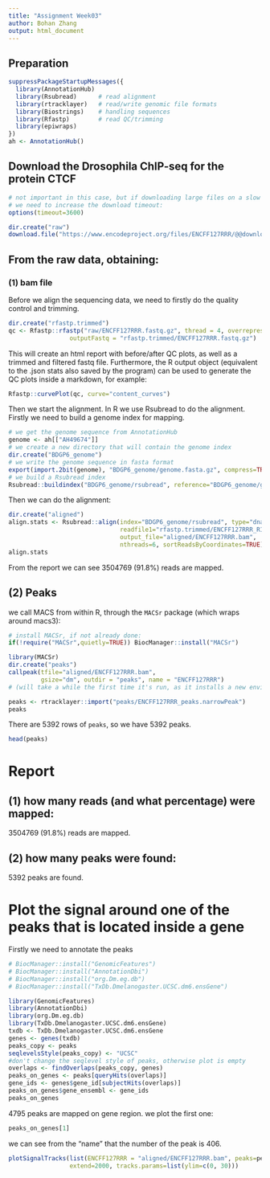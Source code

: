 ```yaml
---
title: "Assignment Week03"
author: Bohan Zhang
output: html_document
---
```


## Preparation
```r
suppressPackageStartupMessages({
  library(AnnotationHub)
  library(Rsubread)      # read alignment
  library(rtracklayer)   # read/write genomic file formats
  library(Biostrings)    # handling sequences
  library(Rfastp)        # read QC/trimming
  library(epiwraps)
})
ah <- AnnotationHub()

```

## Download the Drosophila ChIP-seq for the protein CTCF

```r
# not important in this case, but if downloading large files on a slow connection
# we need to increase the download timeout:
options(timeout=3600)

dir.create("raw")
download.file("https://www.encodeproject.org/files/ENCFF127RRR/@@download/ENCFF127RRR.fastq.gz", "raw/ENCFF127RRR.fastq.gz", mode="wb")
```
## From the raw data, obtaining:

### (1) bam file 
Before we align the sequencing data, we need to firstly do the quality control and trimming. 
```r
dir.create("rfastp.trimmed")
qc <- Rfastp::rfastp("raw/ENCFF127RRR.fastq.gz", thread = 4, overrepresentationAnalysis = TRUE,
                 outputFastq = "rfastp.trimmed/ENCFF127RRR.fastq.gz")
```

This will create an html report with before/after QC plots, as well as a trimmed
and filtered fastq file. Furthermore, the R output object (equivalent to the .json 
stats also saved by the program) can be used to generate the QC plots inside a
markdown, for example:

```r
Rfastp::curvePlot(qc, curve="content_curves")
```

Then we start the alignment.
In R we use Rsubread to do the alignment. Firstly we need to build a genome index for mapping.

```r
# we get the genome sequence from AnnotationHub
genome <- ah[["AH49674"]]
# we create a new directory that will contain the genome index
dir.create("BDGP6_genome")
# we write the genome sequence in fasta format
export(import.2bit(genome), "BDGP6_genome/genome.fasta.gz", compress=TRUE)
# we build a Rsubread index
Rsubread::buildindex("BDGP6_genome/rsubread", reference="BDGP6_genome/genome.fasta.gz")
```

Then we can do the alignment:

```r
dir.create("aligned")
align.stats <- Rsubread::align(index="BDGP6_genome/rsubread", type="dna",
                               readfile1="rfastp.trimmed/ENCFF127RRR_R1.fastq.gz",  #the data is not paired so we only use readfile1
                               output_file="aligned/ENCFF127RRR.bam",
                               nthreads=6, sortReadsByCoordinates=TRUE)
align.stats
```

From the report we can see 3504769 (91.8%) reads are mapped.

## (2) Peaks
we call MACS from within R, through the `MACSr` package (which wraps around macs3):
```r
# install MACSr, if not already done:
if(!require("MACSr",quietly=TRUE)) BiocManager::install("MACSr")

library(MACSr)
dir.create("peaks")
callpeak(tfile="aligned/ENCFF127RRR.bam",
         gsize="dm", outdir = "peaks", name = "ENCFF127RRR")
# (will take a while the first time it's run, as it installs a new environment)
```

```r
peaks <- rtracklayer::import("peaks/ENCFF127RRR_peaks.narrowPeak")
peaks
```

There are 5392 rows of `peaks`, so we have 5392 peaks.

```r
head(peaks)
```

# Report
## (1) how many reads (and what percentage) were mapped: 
3504769 (91.8%) reads are mapped.

## (2) how many peaks were found: 
5392 peaks are found.

# Plot the signal around one of the peaks that is located inside a gene
Firstly we need to annotate the peaks
```r
# BiocManager::install("GenomicFeatures")
# BiocManager::install("AnnotationDbi")
# BiocManager::install("org.Dm.eg.db")
# BiocManager::install("TxDb.Dmelanogaster.UCSC.dm6.ensGene")

library(GenomicFeatures)
library(AnnotationDbi)
library(org.Dm.eg.db)
library(TxDb.Dmelanogaster.UCSC.dm6.ensGene)
txdb <- TxDb.Dmelanogaster.UCSC.dm6.ensGene
genes <- genes(txdb)
peaks_copy <- peaks
seqlevelsStyle(peaks_copy) <- "UCSC" 
#don't change the seqlevel style of peaks, otherwise plot is empty
overlaps <- findOverlaps(peaks_copy, genes)
peaks_on_genes <- peaks[queryHits(overlaps)]
gene_ids <- genes$gene_id[subjectHits(overlaps)]
peaks_on_genes$gene_ensembl <- gene_ids
peaks_on_genes
```

4795 peaks are mapped on gene region. we plot the first one:

```r
peaks_on_genes[1]
```

we can see from the "name" that the number of the peak is 406.

```r
plotSignalTracks(list(ENCFF127RRR = "aligned/ENCFF127RRR.bam", peaks=peaks_on_genes), region = peaks_on_genes[1],
                 extend=2000, tracks.params=list(ylim=c(0, 30)))
```


